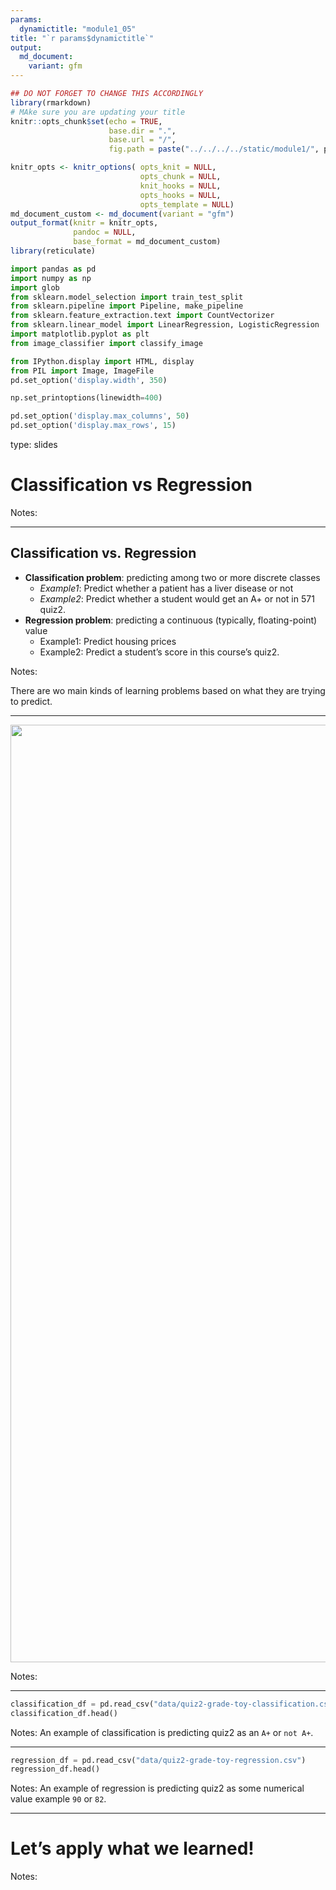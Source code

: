 ```yaml
---
params:
  dynamictitle: "module1_05"
title: "`r params$dynamictitle`"
output: 
  md_document:
    variant: gfm
---
```



```r
## DO NOT FORGET TO CHANGE THIS ACCORDINGLY 
library(rmarkdown)
# MAke sure you are updating your title 
knitr::opts_chunk$set(echo = TRUE,
                      base.dir = ".", 
                      base.url = "/",
                      fig.path = paste("../../../../static/module1/", params$dynamictitle,"/", sep = ""))

knitr_opts <- knitr_options( opts_knit = NULL,
                             opts_chunk = NULL,
                             knit_hooks = NULL,
                             opts_hooks = NULL,
                             opts_template = NULL)
md_document_custom <- md_document(variant = "gfm")
output_format(knitr = knitr_opts,
              pandoc = NULL,
              base_format = md_document_custom)
library(reticulate)

```


```python
import pandas as pd
import numpy as np
import glob
from sklearn.model_selection import train_test_split
from sklearn.pipeline import Pipeline, make_pipeline
from sklearn.feature_extraction.text import CountVectorizer
from sklearn.linear_model import LinearRegression, LogisticRegression
import matplotlib.pyplot as plt
from image_classifier import classify_image

from IPython.display import HTML, display
from PIL import Image, ImageFile
pd.set_option('display.width', 350)

np.set_printoptions(linewidth=400)

pd.set_option('display.max_columns', 50)
pd.set_option('display.max_rows', 15)

```


type: slides

# Classification vs Regression 

Notes: <br>

---
 

## Classification vs. Regression


- **Classification problem**: predicting among two or more discrete classes
    - *Example1*: Predict whether a patient has a liver disease or not
    - *Example2*: Predict whether a student would get an A+ or not in 571 quiz2.

- **Regression problem**: predicting a continuous (typically, floating-point) value
    - Example1: Predict housing prices
    - Example2: Predict a student's score in this course's quiz2.


Notes: 

There are wo main kinds of learning problems based on what they are trying to predict.

---

<center>
<img src="/module1/classification-vs-regression.png" height="1500" width="1500"> 
</center>


Notes: <br>

---

```python
classification_df = pd.read_csv("data/quiz2-grade-toy-classification.csv")
classification_df.head()
```


Notes:  An example of classification is predicting quiz2 as an `A+` or `not A+`.

---

```python
regression_df = pd.read_csv("data/quiz2-grade-toy-regression.csv")
regression_df.head()
```



Notes:  An example of regression is predicting quiz2 as some numerical value example `90` or `82`.


---

# Let’s apply what we learned!

Notes: <br>